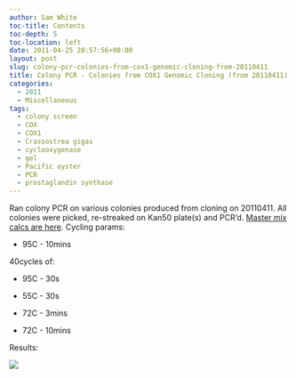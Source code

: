 ```yaml
---
author: Sam White
toc-title: Contents
toc-depth: 5
toc-location: left
date: 2011-04-25 20:57:56+00:00
layout: post
slug: colony-pcr-colonies-from-cox1-genomic-cloning-from-20110411
title: Colony PCR - Colonies from COX1 Genomic Cloning (from 20110411)
categories:
  - 2011
  - Miscellaneous
tags:
  - colony screen
  - COX
  - COX1
  - Crassostrea gigas
  - cyclooxygenase
  - gel
  - Pacific oyster
  - PCR
  - prostaglandin synthase
---
```


Ran colony PCR on various colonies produced from cloning on 20110411. All colonies were picked, re-streaked on Kan50 plate(s) and PCR'd. [Master mix calcs are here](https://eagle.fish.washington.edu/Arabidopsis/20110425-01.jpg). Cycling params:




    
  * 95C - 10mins



40cycles of:


    
  * 95C - 30s

    
  * 55C - 30s

    
  * 72C - 3mins

    
  * 72C - 10mins



Results:

![](https://eagle.fish.washington.edu/Arabidopsis/20110426-01%20Gel.jpg)
